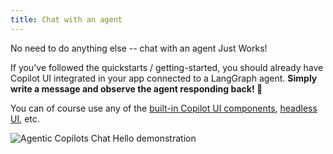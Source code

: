 ```yaml
---
title: Chat with an agent
---
```


No need to do anything else -- chat with an agent Just Works!

If you've followed the quickstarts / getting-started, you should already have Copilot UI integrated in your app connected to a LangGraph agent.
**Simply write a message and observe the agent responding back! 🎉**

You can of course use any of the [built-in Copilot UI components](/guides/custom-look-and-feel/built-in-ui-components), [headless UI](/guides/custom-look-and-feel/headless-ui), etc.


<Frame className="my-6">
  <img
    src="/images/coagents/CoAgents-ChatHello.gif"
    alt="Agentic Copilots Chat Hello demonstration"
    className="w-2/3 mx-auto"
  />
</Frame>
